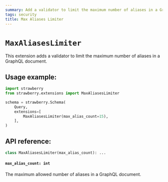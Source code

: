 ```yaml
---
summary: Add a validator to limit the maximum number of aliases in a GraphQL document.
tags: security
title: Max Aliases Limiter
---
```


# `MaxAliasesLimiter`

This extension adds a validator to limit the maximum number of aliases in a
GraphQL document.

## Usage example:

```python
import strawberry
from strawberry.extensions import MaxAliasesLimiter

schema = strawberry.Schema(
    Query,
    extensions=[
        MaxAliasesLimiter(max_alias_count=15),
    ],
)
```

## API reference:

```python
class MaxAliasesLimiter(max_alias_count): ...
```

#### `max_alias_count: int`

The maximum allowed number of aliases in a GraphQL document.
